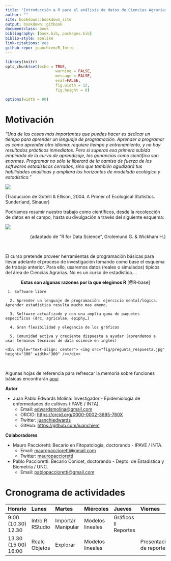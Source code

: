 ```yaml
--- 
title: "Introducción a R para el análisis de datos de Ciencias Agrarias"
author: ""
site: bookdown::bookdown_site
output: bookdown::gitbook
documentclass: book
bibliography: [book.bib, packages.bib]
biblio-style: apalike
link-citations: yes
github-repo: juanchiem/R_Intro
---
```


```r
library(knitr)
opts_chunk$set(echo = TRUE, 
                      warning = FALSE, 
                      message = FALSE, 
                      eval=FALSE, 
                      fig.width = 12,
                      fig.height = 8)

options(width = 90)
```

# Motivación {-}

*"Una de las cosas más importantes que puedes hacer es dedicar un tiempo para aprender un lenguaje de programación. Aprender a programar es como aprender otro idioma: requiere tiempo y entrenamiento, y no hay resultados prácticos inmediatos. Pero si superas esa primera subida empinada de la curva de aprendizaje, las ganancias como científico son enormes. Programar no sólo te liberará de la camisa de fuerza de los softwares estadísticos cerrados, sino que también agudizará tus habilidades analíticas y ampliará los horizontes de modelado ecológico y estadístico.”*

![](fig/top.jpg) 


(Traducción de Gotelli & Ellison, 2004. A Primer of Ecological Statistics. Sunderland, Sinauer)

Podríamos resumir nuestro trabajo como científicos, desde la recolección de datos en el campo, hasta su divulgación a través del siguiente esquema:

![](fig/workflow.jpg) 

<div style="text-align: right"> (adaptado de "R for Data Science", Grolemund G. & Wickham H.) </div>

</br>

El curso pretende proveer herramientas de programación básicas para llevar adelante el proceso de investigación tomando como base el esquema de trabajo anterior. Para ello, usaremos datos (reales o simulados) típicos del área de Ciencias Agrarias. No es un curso de estadística.... 

<div style="text-align: center">
<b>Estas son algunas razones por la que elegimos R</b> [@R-base]
</div>


```block
 1. Software libre

  2. Aprender un lenguaje de programación: ejercicio mental/lógica. Aprender estadística resulta mucho mas ameno.

  3. Software actualizado y con una amplia gama de paquetes específicos (drc, agricolae, epiphy…)

  4. Gran flexibilidad y elegancia de los gráficos

  5. Comunidad activa y creciente dispuesta a ayudar (aprendemos a usar terminos técnicos de data science en inglés)

<div style="text-align: center"> <img src="fig/pregunta_respuesta.jpg" height="300" width="300" /></div>

```


</br>

Algunas hojas de referencia para refrescar la memoria sobre funciones básicas encontrarán [aqui](https://drive.google.com/open?id=1zJZlwGfvr5_lbl2hSUiX0-ShN9s0Hv9V)

<b>Autor</b> 

* Juan Pablo Edwards Molina: Investigador - Epidemiología de enfermedades de cultivos (IPAVE / INTA).
    + Email: [edwardsmolina@gmail.com](mailto:edwardsmolina@gmail.com)
    + ORCID: <https://orcid.org/0000-0002-3685-760X>
    + Twitter: [juanchiedwards](https://twitter.com/juanchiedwards)
    + GitHub: <https://github.com/juanchiem>

<b>Colaboradores</b> 

* Mauro Paccioretti: Becario en Fitopatologia, doctorando - IPAVE / INTA.
    + Email: [mauropaccioretti@gmail.com](mailto:mauropaccioretti@gmail.com)
    + Twitter: [mauropaccioretti](https://www.instagram.com/mauropaccioretti)

* Pablo Paccioretti: Becario Conicet, doctorando - Depto. de Estadistica y Biometria / UNC. 
    + Email: [pablopaccioretti@gmail.com](mailto:pablopaccioretti@gmail.com)


# Cronograma de actividades {-}

|Horario             |Lunes           |Martes             |Miércoles        |Jueves               |Viernes      |
|:-------------------|:---------------|:------------------|:----------------|:--------------------|:------------|
|9:00     (10.30)    12.30  |Intro R RStudio |Importar Manipular |Modelos lineales |Gráficos II Reportes |        |
|13.30    (15:00)    16:00 |Rcalc  Objetos  |Explorar           |Modelos lineales |                 |Presentación de reportes|

